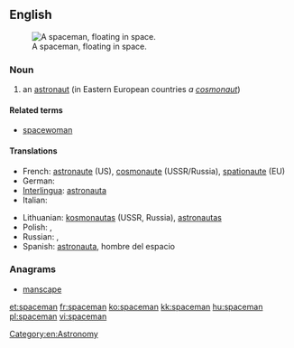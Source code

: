 ==English==
[[Image:Astronaut-EVA.jpg|thumb|A spaceman, floating in space.]]

===Noun===
{{en-noun|spacemen}}

# an [[astronaut]] (in Eastern European countries ''a [[cosmonaut]]'')

====Related terms====
*[[spacewoman]]

====Translations====
{{trans-top|astronaut}}
* French: [[astronaute]] (US), [[cosmonaute]] (USSR/Russia), [[spationaute]] (EU)
* German: {{t+|de|Raumfahrer}}
* [[Interlingua]]: [[astronauta]]
* Italian: {{t-|it|astronauta}}
{{trans-mid}}
* Lithuanian: [[kosmonautas]] {{g|m}} (USSR, Russia), [[astronautas]] {{g|m}} {{context|US|lang=en}}
* Polish: {{t+|pl|astronauta|m}}, {{t+|pl|kosmonauta|m}}
* Russian: {{t+|ru|космонавт|m|tr=kosmonávt|sc=Cyrl}}, {{qualifier|US}} {{t+|ru|астронавт|m|tr=astronávt|sc=Cyrl}}
* Spanish: [[astronauta]], hombre del espacio
{{trans-bottom}}

===Anagrams===
* [[manscape#English|manscape]]

[[Category:en:Astronomy]]

[[et:spaceman]]
[[fr:spaceman]]
[[ko:spaceman]]
[[kk:spaceman]]
[[hu:spaceman]]
[[pl:spaceman]]
[[vi:spaceman]]
